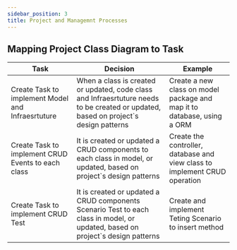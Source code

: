 ```yaml
---
sidebar_position: 3
title: Project and Managemnt Processes
---
```


## Mapping Project Class Diagram to Task  

<BpmnViewer diagramUrl="/diagrams/project_decision/mapping_project_to_management_project_model.bpmn"  height="100px"/>

| **Task**                   | **Decision**                      | **Example**                        | 
|--------------------------------|-------------------------------|------------------------------------|
|Create Task to implement Model and Infraesrtuture|When a class is created or updated, code class and Infraesrtuture needs to be created or updated, based on project`s design patterns|Create a new class on model package and map it to database, using a ORM|
|Create Task to implement CRUD Events to each class|It is created or updated a CRUD components to each class in model, or updated, based on project`s design patterns|Create the controller, database and view class to implement CRUD operation|
|Create Task to implement CRUD Test|It is created or updated a CRUD components Scenario Test to each class in model, or updated, based on project`s design patterns|Create and implement Teting Scenario to insert method |
